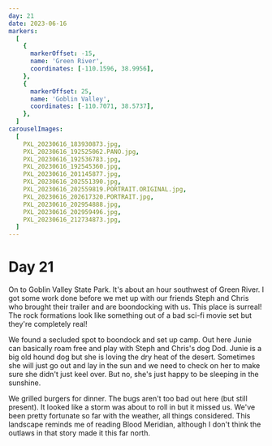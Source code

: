 ```yaml
---
day: 21
date: 2023-06-16
markers:
  [
    {
      markerOffset: -15,
      name: 'Green River',
      coordinates: [-110.1596, 38.9956],
    },
    {
      markerOffset: 25,
      name: 'Goblin Valley',
      coordinates: [-110.7071, 38.5737],
    },
  ]
carouselImages:
  [
    PXL_20230616_183930873.jpg,
    PXL_20230616_192525062.PANO.jpg,
    PXL_20230616_192536783.jpg,
    PXL_20230616_192545360.jpg,
    PXL_20230616_201145877.jpg,
    PXL_20230616_202551390.jpg,
    PXL_20230616_202559819.PORTRAIT.ORIGINAL.jpg,
    PXL_20230616_202617320.PORTRAIT.jpg,
    PXL_20230616_202954888.jpg,
    PXL_20230616_202959496.jpg,
    PXL_20230616_212734873.jpg,
  ]
---
```


# Day 21

On to Goblin Valley State Park. It's about an hour southwest of Green River. I got some work done before we met up with our friends Steph and Chris who brought their trailer and are boondocking with us. This place is surreal! The rock formations look like something out of a bad sci-fi movie set but they're completely real!

We found a secluded spot to boondock and set up camp. Out here Junie can basically roam free and play with Steph and Chris's dog Dod. Junie is a big old hound dog but she is loving the dry heat of the desert. Sometimes she will just go out and lay in the sun and we need to check on her to make sure she didn't just keel over. But no, she's just happy to be sleeping in the sunshine.

We grilled burgers for dinner. The bugs aren't too bad out here (but still present). It looked like a storm was about to roll in but it missed us. We've been pretty fortunate so far with the weather, all things considered. This landscape reminds me of reading Blood Meridian, although I don't think the outlaws in that story made it this far north.
